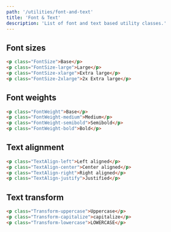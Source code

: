 ```yaml
---
path: '/utilities/font-and-text'
title: 'Font & Text'
description: 'List of font and text based utility classes.'
---
```


## Font sizes

```html preview=true
<p class="FontSize">Base</p>
<p class="FontSize-large">Large</p>
<p class="FontSize-xlarge">Extra large</p>
<p class="FontSize-2xlarge">2x Extra large</p>
```

## Font weights

```html preview=true
<p class="FontWeight">Base</p>
<p class="FontWeight-medium">Medium</p>
<p class="FontWeight-semibold">Semibold</p>
<p class="FontWeight-bold">Bold</p>
```

## Text alignment

```html preview=true
<p class="TextAlign-left">Left aligned</p>
<p class="TextAlign-center">Center aligned</p>
<p class="TextAlign-right">Right aligned</p>
<p class="TextAlign-justify">Justified</p>
```

## Text transform

```html preview=true
<p class="Transform-uppercase">Uppercase</p>
<p class="Transform-capitalize">capitalize</p>
<p class="Transform-lowercase">LOWERCASE</p>
```
